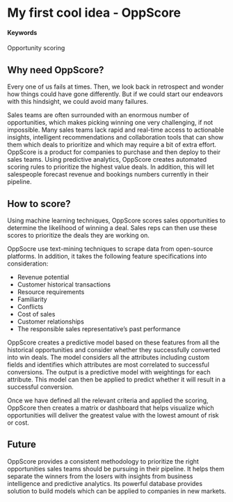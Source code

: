 # My first cool idea - OppScore

#### Keywords

Opportunity scoring

## Why need OppScore?

Every one of us fails at times. Then, we look back in retrospect and wonder how things could have gone differently. But if we could start our endeavors with this hindsight, we could avoid many failures.

Sales teams are often surrounded with an enormous number of opportunities, which makes picking winning one very challenging, if not impossible. Many sales teams lack rapid and real-time access to actionable insights, intelligent recommendations and collaboration tools that can show them which deals to prioritize and which may require a bit of extra effort. OppScore is a product for companies to purchase and then deploy to their sales teams.  Using predictive analytics, OppScore creates automated scoring rules to prioritize the highest value deals. In addition, this will let salespeople forecast revenue and bookings numbers currently in their pipeline. 


## How to score?

Using machine learning techniques, OppScore scores sales opportunities to determine the likelihood of winning a deal. Sales reps can then use these scores to prioritize the deals they are working on. 

OppSocre use text-mining techniques to scrape data from open-source platforms. In addition, it takes the following feature specifications into consideration:

*  Revenue potential
*  Customer historical transactions
*  Resource requirements
*  Familiarity
*  Conflicts 
*  Cost of sales
*  Customer relationships
*  The responsible sales representative's past performance

OppScore creates a predictive model based on these features from all the historical opportunities and consider whether they successfully converted into win deals. The model considers all the attributes including custom fields and identifies which attributes are most correlated to successful conversions. The output is a predictive model with weightings for each attribute. This model can then be applied to predict whether it will result in a successful conversion.

Once we have defined all the relevant criteria and applied the scoring, OppScore then creates a matrix or dashboard that helps visualize which opportunities will deliver the greatest value with the lowest amount of risk or cost.

## Future

OppScore provides a consistent methodology to prioritize the right opportunities sales teams should be pursuing in their pipeline. It helps them separate the winners from the losers with insights from business intelligence and predictive analytics. Its powerful database provides solution to build models which can be applied to companies in new markets.  
